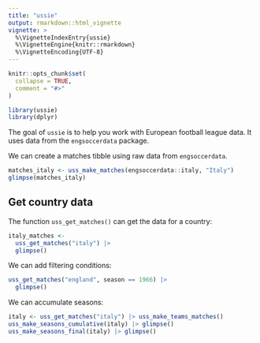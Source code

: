 ```yaml
---
title: "ussie"
output: rmarkdown::html_vignette
vignette: >
  %\VignetteIndexEntry{ussie}
  %\VignetteEngine{knitr::rmarkdown}
  %\VignetteEncoding{UTF-8}
---
```


```r
knitr::opts_chunk$set(
  collapse = TRUE,
  comment = "#>"
)
```

```r
library(ussie)
library(dplyr)
```

The goal of `ussie` is to help you work with European football league data. It uses data from the `engsoccerdata` package.

We can create a matches tibble using raw data from `engsoccerdata`.

```r
matches_italy <- uss_make_matches(engsoccerdata::italy, "Italy")
glimpse(matches_italy)
```

## Get country data

The function `uss_get_matches()` can get the data for a country:

```r
italy_matches <-
  uss_get_matches("italy") |>
  glimpse()
```

We can add filtering conditions:

```r
uss_get_matches("england", season == 1966) |>
  glimpse()
```

We can accumulate seasons:

```r
italy <- uss_get_matches("italy") |> uss_make_teams_matches()
uss_make_seasons_cumulative(italy) |> glimpse()
uss_make_seasons_final(italy) |> glimpse()
```
